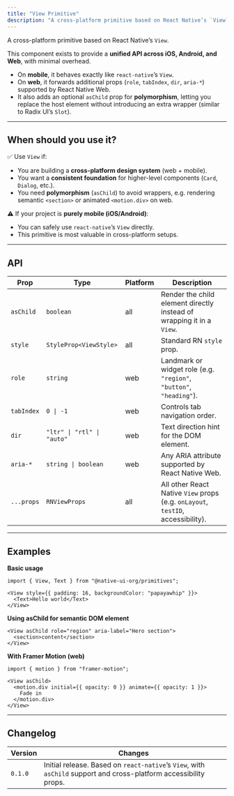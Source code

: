 ```yaml
---
title: "View Primitive"
description: "A cross-platform primitive based on React Native’s `View`."
---
```


A cross-platform primitive based on React Native’s `View`.  

This component exists to provide a **unified API across iOS, Android, and Web**, with minimal overhead.  

- On **mobile**, it behaves exactly like `react-native`’s `View`.  
- On **web**, it forwards additional props (`role`, `tabIndex`, `dir`, `aria-*`) supported by React Native Web.  
- It also adds an optional `asChild` prop for **polymorphism**, letting you replace the host element without introducing an extra wrapper (similar to Radix UI’s `Slot`).  

---

## When should you use it?

✅ Use `View` if:  
- You are building a **cross-platform design system** (web + mobile).  
- You want a **consistent foundation** for higher-level components (`Card`, `Dialog`, etc.).  
- You need **polymorphism** (`asChild`) to avoid wrappers, e.g. rendering semantic `<section>` or animated `<motion.div>` on web.  

⚠️ If your project is **purely mobile (iOS/Android)**:  
- You can safely use `react-native`’s `View` directly.  
- This primitive is most valuable in cross-platform setups.  

---

## API

| Prop       | Type                   | Platform | Description                                                                 |
|------------|------------------------|----------|-----------------------------------------------------------------------------|
| `asChild` | `boolean`             | all      | Render the child element directly instead of wrapping it in a `View`.       |
| `style`   | `StyleProp<ViewStyle>` | all      | Standard RN `style` prop.                                                   |
| `role`    | `string`              | web      | Landmark or widget role (e.g. `"region"`, `"button"`, `"heading"`).     |
| `tabIndex`| `0 \| -1`              | web      | Controls tab navigation order.                                              |
| `dir`     | `"ltr" \| "rtl" \| "auto"` | web      | Text direction hint for the DOM element.                                    |
| `aria-*`  | `string \| boolean`    | web      | Any ARIA attribute supported by React Native Web.                           |
| `...props`| `RNViewProps`         | all      | All other React Native `View` props (e.g. `onLayout`, `testID`, accessibility). |

---

## Examples

**Basic usage**
```tsx
import { View, Text } from "@native-ui-org/primitives";

<View style={{ padding: 16, backgroundColor: "papayawhip" }}>
  <Text>Hello world</Text>
</View>
```

**Using asChild for semantic DOM element**
```tsx
<View asChild role="region" aria-label="Hero section">
  <section>content</section>
</View>
```

**With Framer Motion (web)**
```tsx
import { motion } from "framer-motion";

<View asChild>
  <motion.div initial={{ opacity: 0 }} animate={{ opacity: 1 }}>
    Fade in
  </motion.div>
</View>
```

---

## Changelog

| Version | Changes                                                                 |
|---------|-------------------------------------------------------------------------|
| `0.1.0` | Initial release. Based on `react-native`’s `View`, with `asChild` support and cross-platform accessibility props. |

